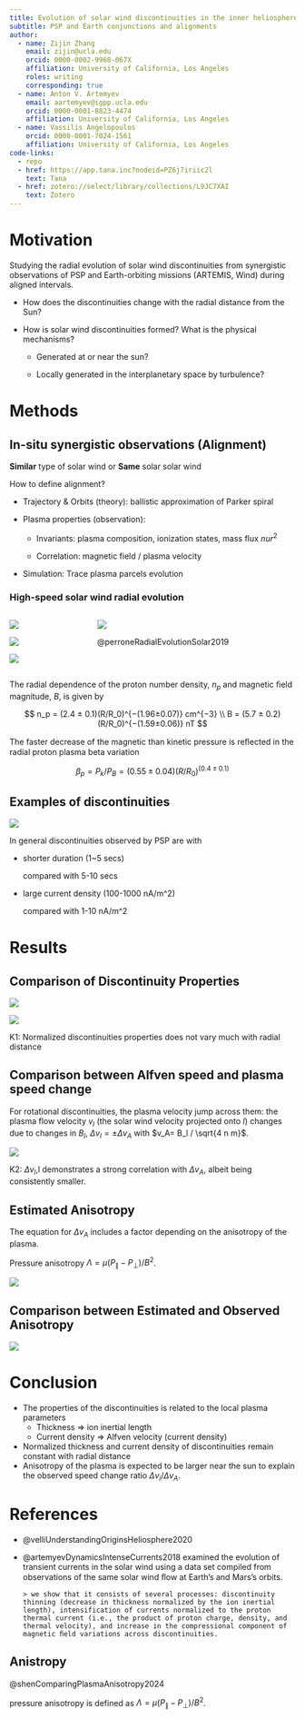 ```yaml
---
title: Evolution of solar wind discontinuities in the inner heliosphere
subtitle: PSP and Earth conjunctions and alignments
author:
  - name: Zijin Zhang
    email: zijin@ucla.edu
    orcid: 0000-0002-9968-067X
    affiliation: University of California, Los Angeles
    roles: writing
    corresponding: true
  - name: Anton V. Artemyev
    email: aartemyev@igpp.ucla.edu
    orcid: 0000-0001-8823-4474
    affiliation: University of California, Los Angeles
  - name: Vassilis Angelopoulos
    orcid: 0000-0001-7024-1561
    affiliation: University of California, Los Angeles
code-links:
  - repo
  - href: https://app.tana.inc?nodeid=PZ6j7iriic2l
    text: Tana
  - href: zotero://select/library/collections/L9JC7XAI
    text: Zotero
---
```


# Motivation

Studying the radial evolution of solar wind discontinuities from synergistic observations of PSP and Earth-orbiting missions (ARTEMIS, Wind) during aligned intervals.

- How does the discontinuities change with the radial distance from the Sun?

- How is solar wind discontinuities formed? What is the physical mechanisms?

  - Generated at or near the sun?

  - Locally generated in the interplanetary space by turbulence?

# Methods

## In-situ synergistic observations (Alignment)

**Similar** type of solar wind or **Same** solar solar wind

How to define alignment?

- Trajectory & Orbits (theory): ballistic approximation of Parker spiral

- Plasma properties (observation): 

  - Invariants: plasma composition, ionization states, mass flux $n u r^2$

  - Correlation: magnetic field / plasma velocity

- Simulation: Trace plasma parcels evolution

<!-- sensing solar wind emitted from the same region on the solar surface, with the caveat that dynamical processes at the chromosphere–corona interface have not dramatically altered the solar footpoint within the time corresponding to the radial propagation from the measurement of one spacecraft to that of the other. -->

### High-speed solar wind radial evolution

:::: {.columns}
::: {.column}
![](figures/evolution/plasma-adiabatic-evolution_e2-DSCOVR.svg)

![](figures/evolution/plasma-adiabatic-evolution_e2-DSCOVR-next.svg)

![](figures/evolution/plasma-adiabatic-evolution_e2-DSCOVR-previous.svg)
:::

::: {.column}

![](images/sty3348fig5.jpeg)

@perroneRadialEvolutionSolar2019
:::
::::

::: {.notes}
The radial dependence of the proton number density, $n_p$ and magnetic ﬁeld magnitude, $B$, is given by

$$
n_p = (2.4 ± 0.1)(R/R_0)^{−(1.96±0.07)} cm^{−3}
\\
B = (5.7 ± 0.2)(R/R_0)^{−(1.59±0.06)} nT
$$

The faster decrease of the magnetic than kinetic pressure is reﬂected in the radial proton plasma beta variation

$$
β_p = P_k/P_B = (0.55 ± 0.04)(R/R_0)^{(0.4±0.1)}
$$ 
:::


## Examples of discontinuities

![](figures/examples/psp_e2_example.png)

In general discontinuities observed by PSP are with

- shorter duration (1~5 secs)
  
  compared with 5-10 secs

- large current density (100-1000 nA/m^2)
  
  compared with 1-10 nA/m^2

# Results

## Comparison of Discontinuity Properties

![](figures/enc2/thickness_current.spi_n_spi.png)

![](figures/enc2/density_distribution.spi_n_spi.png)

K1: Normalized discontinuities properties does not vary much with radial distance

## Comparison between Alfven speed and plasma speed change

For rotational discontinuities, the plasma velocity jump across them: the plasma flow velocity $v_l$ (the solar wind velocity projected onto $l$) changes due to changes in $B_l$, $Δv_l=±Δv_A$ with $v_A= B_l / \sqrt{4 n m}$.

![](figures/enc7/dvl.png)

K2: $Δv_l$,l demonstrates a strong correlation with $Δv_{A}$, albeit being consistently smaller.

## Estimated Anisotropy

The equation for $Δv_A$ includes a factor depending on the anisotropy of the plasma.

Pressure anisotropy $Λ = \mu (P_∥ - P_⊥) / B^2$.

![](figures/enc7/anisotropy_theory.png)

## Comparison between Estimated and Observed Anisotropy

![](figures/enc7/anisotropy_comparison_2d.png)

# Conclusion

- The properties of the discontinuities is related to the local plasma parameters
  - Thickness => ion inertial length
  - Current density => Alfven velocity (current density)
- Normalized thickness and current density of discontinuities remain constant with radial distance
- Anisotropy of the plasma is expected to be larger near the sun to explain the observed speed change ratio $Δv_i/Δv_A$.



# References

-   @velliUnderstandingOriginsHeliosphere2020

-   @artemyevDynamicsIntenseCurrents2018 examined the evolution of transient currents in the solar wind using a data set compiled from observations of the same solar wind ﬂow at Earth’s and Mars's orbits.

    ```         
    > we show that it consists of several processes: discontinuity thinning (decrease in thickness normalized by the ion inertial length), intensification of currents normalized to the proton thermal current (i.e., the product of proton charge, density, and thermal velocity), and increase in the compressional component of magnetic ﬁeld variations across discontinuities.
    ```

## Anistropy

@shenComparingPlasmaAnisotropy2024

pressure anisotropy is defined as $Λ = \mu (P_∥ - P_⊥) / B^2$.